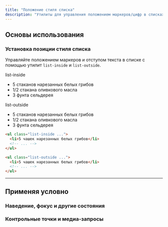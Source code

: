 ```yaml
---
title: "Положение стиля списка"
description: "Утилиты для управления положением маркеров/цифр в списках."
---
```




## Основы использования

### Установка позиции стиля списка

Управляйте положением маркеров и отступом текста в списке с помощью утилит `list-inside` и `list-outside`.

<Example>
  <div class="flex flex-col sm:flex-row gap-8">
    <div class="relative">
      <div class="absolute left-8 -top-8 -bottom-8 w-px bg-pink-400/40 dark:bg-rose-400/20"></div>
      <p class="font-medium text-sm text-slate-500 font-mono mb-3 ml-8 dark:text-slate-400">list-inside</p>
      <ul class="list-disc list-inside text-slate-700 bg-white rounded-xl shadow-lg ring-1 ring-slate-900/5 p-4 pl-8 dark:bg-slate-800 dark:ring-0 dark:highlight-white/5 dark:text-slate-400">
        <li>5 стаканов нарезанных белых грибов</li>
        <li>1/2 стакана оливкового масла</li>
        <li>3 фунта сельдерея</li>
      </ul>
    </div>
    <div class="relative">
      <div class="absolute left-8 -top-0 sm:-top-8 -bottom-8 w-px bg-pink-400/40 dark:bg-rose-400/20"></div>
      <p class="font-medium text-sm text-slate-500 font-mono mb-3 ml-8 dark:text-slate-400">list-outside</p>
      <ul class="list-disc list-outside text-slate-700 bg-white rounded-xl shadow-lg ring-1 ring-slate-900/5 p-4 pl-8 dark:bg-slate-800 dark:ring-0 dark:highlight-white/5 dark:text-slate-400">
        <li>5 стаканов нарезанных белых грибов</li>
        <li>1/2 стакана оливкового масла</li>
        <li>3 фунта сельдерея</li>
      </ul>
    </div>
  </div>
</Example>

```html
<ul class="list-inside ...">
  <li>5 чашек нарезанных белых грибов</li>
  <!-- ... -->
</ul>

<ul class="list-outside ...">
  <li>5 чашек нарезанных белых грибов</li>
  <!-- ... -->
</ul>
```

---

## <Heading ignore>Применяя условно</Heading>

### <Heading ignore>Наведение, фокус и другие состояния</Heading>

<HoverFocusAndOtherStates defaultClass="list-outside" featuredClass="list-inside" element="ul" />

### <Heading ignore>Контрольные точки и медиа-запросы</Heading>

<BreakpointsAndMediaQueries defaultClass="list-outside" featuredClass="list-inside" element="ul" />
